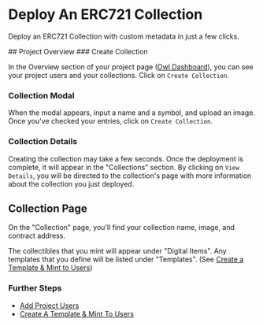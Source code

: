 
# Deploy An ERC721 Collection

Deploy an ERC721 Collection with custom metadata in just a few clicks.

<Steps>
## Project Overview
### Create Collection

In the Overview section of your project page ([Owl Dashboard](https://dashboard.owlprotocol.xyz/)), you can see your project users and your collections. Click on `Create Collection`.


<Screenshot src={createCollectionButton} alt="createCollectionButton" />

### Collection Modal

When the modal appears, input a name and a symbol, and upload an image. Once you've checked your entries, click on `Create Collection`.


<Screenshot src={collectionModal} alt="collectionModal" />

### Collection Details

Creating the collection may take a few seconds. Once the deployment is complete, it will appear in the "Collections" section. By clicking on `View Details`, you will be directed to the collection's page with more information about the collection you just deployed.


<Screenshot src={ViewDetailsButton} alt="ViewDetailsButton" />

## Collection Page

On the "Collection" page, you'll find your collection name, image, and contract address.

The collectibles that you mint will appear under "Digital Items". Any templates that you define will be listed under "Templates". (See [Create a Template & Mint to Users](/tutorials-dashboard/create-template-and-mint))


<Screenshot src={CollectionViewEmpty} alt="CollectionViewEmpty" />

</Steps>

### Further Steps

-   [Add Project Users](/tutorials-dashboard/add-project-users)
-   [Create A Template & Mint To Users](/tutorials-dashboard/create-template-and-mint)
